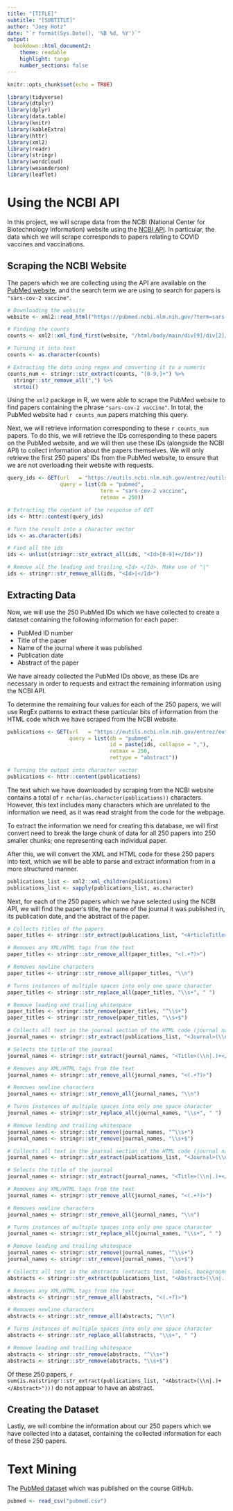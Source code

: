 ```yaml
---
title: "[TITLE]"
subtitle: "[SUBTITLE]" 
author: "Joey Hotz"
date: "`r format(Sys.Date(), '%B %d, %Y')`"
output: 
  bookdown::html_document2:
    theme: readable
    highlight: tango
    number_sections: false
---
```


```r
knitr::opts_chunk$set(echo = TRUE)
```

```r
library(tidyverse)
library(dtplyr)
library(dplyr)
library(data.table)
library(knitr)
library(kableExtra)
library(httr)
library(xml2)
library(readr)
library(stringr)
library(wordcloud)
library(wesanderson)
library(leaflet)
```

# Using the NCBI API

In this project, we will scrape data from the NCBI (National Center for Biotechnology Information) website using the [NCBI API](https://www.ncbi.nlm.nih.gov/home/develop/api/). In particular, the data which we will scrape corresponds to papers relating to COVID vaccines and vaccinations.

## Scraping the NCBI Website

The papers which we are collecting using the API are available on the [PubMed website](https://pubmed.ncbi.nlm.nih.gov/), and the search term we are using to search for papers is `"sars-cov-2 vaccine"`.

```r
# Downloading the website
website <- xml2::read_html("https://pubmed.ncbi.nlm.nih.gov/?term=sars-cov-2+vaccine")

# Finding the counts
counts <- xml2::xml_find_first(website, "/html/body/main/div[9]/div[2]/div[2]/div[1]/div[1]/span")

# Turning it into text
counts <- as.character(counts)

# Extracting the data using regex and converting it to a numeric 
counts_num <- stringr::str_extract(counts, "[0-9,]+") %>%
  stringr::str_remove_all(",") %>%
  strtoi()
```

Using the `xml2` package in R, we were able to scrape the PubMed website to find papers containing the phrase `"sars-cov-2 vaccine"`. In total, the PubMed website had `r counts_num` papers matching this query.

Next, we will retrieve information corresponding to these `r counts_num` papers. To do this, we will retrieve the IDs corresponding to these papers on the PubMed website, and we will then use these IDs (alongside the NCBI API) to collect information about the papers themselves. We will only retrieve the first 250 papers' IDs from the PubMed website, to ensure that we are not overloading their website with requests.

```r
query_ids <- GET(url   = "https://eutils.ncbi.nlm.nih.gov/entrez/eutils/esearch.fcgi",
                 query = list(db = "pubmed",
                              term = "sars-cov-2 vaccine",
                              retmax = 250))

# Extracting the content of the response of GET
ids <- httr::content(query_ids)

# Turn the result into a character vector
ids <- as.character(ids)

# Find all the ids 
ids <- unlist(stringr::str_extract_all(ids, "<Id>[0-9]+</Id>")) 

# Remove all the leading and trailing <Id> </Id>. Make use of "|"
ids <- stringr::str_remove_all(ids, "<Id>|</Id>")
```

## Extracting Data

Now, we will use the 250 PubMed IDs which we have collected to create a dataset containing the following information for each paper:

* PubMed ID number
* Title of the paper
* Name of the journal where it was published
* Publication date
* Abstract of the paper

We have already collected the PubMed IDs above, as these IDs are necessary in order to requests and extract the remaining information using the NCBI API. 

To determine the remaining four values for each of the 250 papers, we will use RegEx patterns to extract these particular bits of information from the HTML code which we have scraped from the NCBI website.


```r
publications <- GET(url   = "https://eutils.ncbi.nlm.nih.gov/entrez/eutils/efetch.fcgi",
                    query = list(db = "pubmed",
                                 id = paste(ids, collapse = ","),
                                 retmax = 250,
                                 rettype = "abstract"))

# Turning the output into character vector
publications <- httr::content(publications)
```

The text which we have downloaded by scraping from the NCBI website contains a total of `r nchar(as.character(publications))` characters. However, this text includes many characters which are unrelated to the information we need, as it was read straight from the code for the webpage.

To extract the information we need for creating this database, we will first convert need to break the large chunk of data for all 250 papers into 250 smaller chunks; one representing each individual paper.

After this, we will convert the XML and HTML code for these 250 papers into text, which we will be able to parse and extract information from in a more structured manner.

```r
publications_list <- xml2::xml_children(publications)
publications_list <- sapply(publications_list, as.character)
```

Next, for each of the 250 papers which we have selected using the NCBI API, we will find the paper's title, the name of the journal it was published in, its publication date, and the abstract of the paper.

```r
# Collects titles of the papers 
paper_titles <- stringr::str_extract(publications_list, "<ArticleTitle>(\\n|.)+</ArticleTitle>")

# Removes any XML/HTML tags from the text
paper_titles <- stringr::str_remove_all(paper_titles, "<(.+?)>")

# Removes newline characters
paper_titles <- stringr::str_remove_all(paper_titles, "\\n")

# Turns instances of multiple spaces into only one space character
paper_titles <- stringr::str_replace_all(paper_titles, "\\s+", " ")

# Remove leading and trailing whitespace
paper_titles <- stringr::str_remove(paper_titles, "^\\s+")
paper_titles <- stringr::str_remove(paper_titles, "\\s+$")
```

```r
# Collects all text in the journal section of the HTML code (journal name, publication date, etc)
journal_names <- stringr::str_extract(publications_list, "<Journal>(\\n|.)+</Journal>")

# Selects the title of the journal
journal_names <- stringr::str_extract(journal_names, "<Title>(\\n|.)+</Title>")

# Removes any XML/HTML tags from the text
journal_names <- stringr::str_remove_all(journal_names, "<(.+?)>")

# Removes newline characters
journal_names <- stringr::str_remove_all(journal_names, "\\n")

# Turns instances of multiple spaces into only one space character
journal_names <- stringr::str_replace_all(journal_names, "\\s+", " ")

# Remove leading and trailing whitespace
journal_names <- stringr::str_remove(journal_names, "^\\s+")
journal_names <- stringr::str_remove(journal_names, "\\s+$")
```

```r
# Collects all text in the journal section of the HTML code (journal name, publication date, etc)
journal_names <- stringr::str_extract(publications_list, "<Journal>(\\n|.)+</Journal>")

# Selects the title of the journal
journal_names <- stringr::str_extract(journal_names, "<Title>(\\n|.)+</Title>")

# Removes any XML/HTML tags from the text
journal_names <- stringr::str_remove_all(journal_names, "<(.+?)>")

# Removes newline characters
journal_names <- stringr::str_remove_all(journal_names, "\\n")

# Turns instances of multiple spaces into only one space character
journal_names <- stringr::str_replace_all(journal_names, "\\s+", " ")

# Remove leading and trailing whitespace
journal_names <- stringr::str_remove(journal_names, "^\\s+")
journal_names <- stringr::str_remove(journal_names, "\\s+$")
```


```r
# Collects all text in the abstracts (extracts text, labels, backgrounds, etc)
abstracts <- stringr::str_extract(publications_list, "<Abstract>(\\n|.)+</Abstract>")

# Removes any XML/HTML tags from the text
abstracts <- stringr::str_remove_all(abstracts, "<(.+?)>")

# Removes newline characters
abstracts <- stringr::str_remove_all(abstracts, "\\n")

# Turns instances of multiple spaces into only one space character
abstracts <- stringr::str_replace_all(abstracts, "\\s+", " ")

# Remove leading and trailing whitespace
abstracts <- stringr::str_remove(abstracts, "^\\s+")
abstracts <- stringr::str_remove(abstracts, "\\s+$")
```

Of these 250 papers, `r sum(is.na(stringr::str_extract(publications_list, "<Abstract>(\\n|.)+</Abstract>")))` do not appear to have an abstract.

## Creating the Dataset

Lastly, we will combine the information about our 250 papers which we have collected into a dataset, containing the collected information for each of these 250 papers.

# Text Mining

The [PubMed dataset](https://github.com/JSC370/jsc370-2022/blob/main/data/text/pubmed.csv) which was published on the course GitHub.

```r
pubmed <- read_csv("pubmed.csv")
```